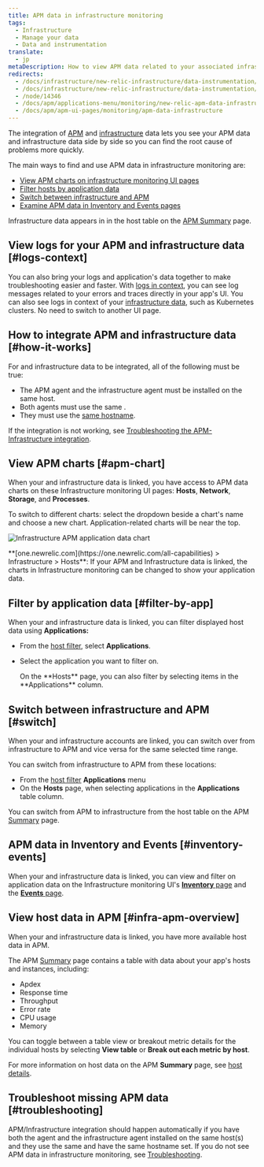 ```yaml
---
title: APM data in infrastructure monitoring
tags:
  - Infrastructure
  - Manage your data
  - Data and instrumentation
translate:
  - jp
metaDescription: How to view APM data related to your associated infrastructure data in New Relic.
redirects:
  - /docs/infrastructure/new-relic-infrastructure/data-instrumentation/infra-apm-overview
  - /docs/infrastructure/new-relic-infrastructure/data-instrumentation/new-relic-apm-data-infrastructure
  - /node/14346
  - /docs/apm/applications-menu/monitoring/new-relic-apm-data-infrastructure
  - /docs/apm/apm-ui-pages/monitoring/apm-data-infrastructure
---
```



The integration of [APM](/docs/apm/new-relic-apm/getting-started/welcome-new-relic-apm) and [infrastructure](/docs/infrastructure/new-relic-infrastructure/getting-started/welcome-new-relic-infrastructure) data lets you see your APM data and infrastructure data side by side so you can find the root cause of problems more quickly.

The main ways to find and use APM data in infrastructure monitoring are:

* [View APM charts on infrastructure monitoring UI pages](#apm-chart)
* [Filter hosts by application data](#filter-by-app)
* [Switch between infrastructure and APM](#switch)
* [Examine APM data in Inventory and Events pages](#inventory-events)

Infrastructure data appears in <InlinePopover type="apm" /> in the host table on the [APM Summary](/docs/apm/applications-menu/monitoring/apm-overview-page) page.

## View logs for your APM and infrastructure data [#logs-context]

You can also bring your logs and application's data together to make troubleshooting easier and faster. With [logs in context](/docs/logs/logs-context/configure-logs-context-apm-agents/), you can see log messages related to your errors and traces directly in your app's UI. You can also see logs in context of your [infrastructure data](/docs/logs/forward-logs/forward-your-logs-using-infrastructure-agent/), such as Kubernetes clusters. No need to switch to another UI page.

## How to integrate APM and infrastructure data [#how-it-works]

For <InlinePopover type="apm" /> and infrastructure data to be integrated, all of the following must be true:

* The APM agent and the infrastructure agent must be installed on the same host.
* Both agents must use the same <InlinePopover type="licenseKey" />.
* They must use the [same hostname](/docs/infrastructure/new-relic-infrastructure/troubleshooting/apm-data-missing-infrastructure#hostnames).

If the integration is not working, see [Troubleshooting the APM-Infrastructure integration](/docs/infrastructure/new-relic-infrastructure/troubleshooting/apm-data-missing-infrastructure).

## View APM charts [#apm-chart]

When your <InlinePopover type="apm" /> and infrastructure data is linked, you have access to APM data charts on these Infrastructure monitoring UI pages: **Hosts**, **Network**, **Storage**, and **Processes**.

To switch to different charts: select the dropdown beside a chart's name and choose a new chart. Application-related charts will be near the top.

<img
  title="infra-apm-chart.png"
  alt="Infrastructure APM application data chart"
  src={infrastructureInfraApmDataChart}
/>

<figcaption>
  **[one.newrelic.com](https://one.newrelic.com/all-capabilities) > Infrastructure > Hosts**: If your APM and Infrastructure data is linked, the charts in Infrastructure monitoring can be changed to show your application data.
</figcaption>

## Filter by application data [#filter-by-app]

When your <InlinePopover type="apm" /> and infrastructure data is linked, you can filter displayed host data using **Applications:**

* From the [host filter](/docs/infrastructure/new-relic-infrastructure/filter-group/filter-sets-organize-your-infrastructure-hosts), select **Applications**.
* Select the application you want to filter on.

  <Callout variant="tip">
    On the **Hosts** page, you can also filter by selecting items in the **Applications** column.
  </Callout>

## Switch between infrastructure and APM [#switch]

When your <InlinePopover type="apm" /> and infrastructure accounts are linked, you can switch over from infrastructure to APM and vice versa for the same selected time range.

You can switch from infrastructure to APM from these locations:

* From the [host filter](/docs/infrastructure/new-relic-infrastructure/filter-group/filter-sets-organize-your-infrastructure-hosts) **Applications** menu
* On the **Hosts** page, when selecting applications in the **Applications** table column.

You can switch from APM to infrastructure from the host table on the APM [Summary](#infra-apm-overview) page.

## APM data in Inventory and Events [#inventory-events]

When your <InlinePopover type="apm" /> and infrastructure data is linked, you can view and filter on application data on the Infrastructure monitoring UI's [**Inventory** page](/docs/infrastructure/new-relic-infrastructure/infrastructure-ui-pages/infrastructure-inventory-page-search-your-entire-infrastructure) and the [**Events** page](/docs/infrastructure/new-relic-infrastructure/infrastructure-ui-pages/infrastructure-events-page-live-feed-every-agent).

## View host data in APM [#infra-apm-overview]

When your <InlinePopover type="apm" /> and infrastructure data is linked, you have more available host data in APM.

The APM [Summary](/docs/apm/applications-menu/monitoring/apm-overview-page) page contains a table with data about your app's hosts and instances, including:

* Apdex
* Response time
* Throughput
* Error rate
* CPU usage
* Memory

You can toggle between a table view or breakout metric details for the individual hosts by selecting **View table** or **Break out each metric by host**.

For more information on host data on the APM **Summary** page, see [host details](/docs/apm/applications-menu/monitoring/apm-overview-page#host_details).

## Troubleshoot missing APM data [#troubleshooting]

APM/Infrastructure integration should happen automatically if you have both the <InlinePopover type="apm" /> agent and the infrastructure agent installed on the same host(s) and they use the same <InlinePopover type="licenseKey" /> and have the same hostname set. If you do not see APM data in infrastructure monitoring, see [Troubleshooting](/docs/infrastructure/new-relic-infrastructure/troubleshooting/troubleshooting-apm-data-not-infrastructure).
